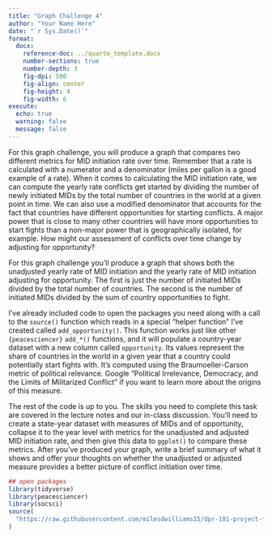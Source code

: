 ```yaml
---
title: "Graph Challenge 4"
author: "Your Name Here"
date: "`r Sys.Date()`"
format: 
  docx:
    reference-doc: ../quarto_template.docx
    number-sections: true
    number-depth: 3
    fig-dpi: 500
    fig-align: center
    fig-height: 4
    fig-width: 6
execute: 
  echo: true
  warning: false
  message: false
---
```


For this graph challenge, you will produce a graph that compares two different metrics for MID initiation rate over time. Remember that a rate is calculated with a numerator and a denominator (miles per gallon is a good example of a rate). When it comes to calculating the MID initiation rate, we can compute the yearly rate conflicts get started by dividing the number of newly initiated MIDs by the total number of countries in the world at a given point in time. We can also use a modified denominator that accounts for the fact that countries have different opportunities for starting conflicts. A major power that is close to many other countries will have more opportunities to start fights than a non-major power that is geographically isolated, for example. How might our assessment of conflicts over time change by adjusting for opportunity?

For this graph challenge you'll produce a graph that shows both the unadjusted yearly rate of MID initiation and the yearly rate of MID initiation adjusting for opportunity. The first is just the number of initiated MIDs divided by the total number of countries. The second is the number of initiated MIDs divided by the sum of country opportunities to fight. 

I've already included code to open the packages you need along with a call to the `source()` function which reads in a special "helper function" I've created called `add_opportunity()`. This function works just like other `{peacesciencer}` `add_*()` functions, and it will populate a country-year dataset with a new column called `opportunity`. Its values represent the share of countries in the world in a given year that a country could potentially start fights with. It's computed using the Braumoeller-Carson metric of political relevance. Google "Political Irrelevance, Democracy, and the Limits of Militarized Conflict" if you want to learn more about the origins of this measure.

The rest of the code is up to you. The skills you need to complete this task are covered in the lecture notes and our in-class discussion. You'll need to create a state-year dataset with measures of MIDs and of opportunity, collapse it to the year level with metrics for the unadjusted and adjusted MID initiation rate, and then give this data to `ggplot()` to compare these metrics. After you've produced your graph, write a brief summary of what it shows and offer your thoughts on whether the unadjusted or adjusted measure provides a better picture of conflict initiation over time.

```r
## open packages
library(tidyverse)
library(peacesciencer)
library(socsci)
source(
  "https://raw.githubusercontent.com/milesdwilliams15/dpr-101-project-files/refs/heads/main/_helper_functions/add_opportunity.R"
)
```




